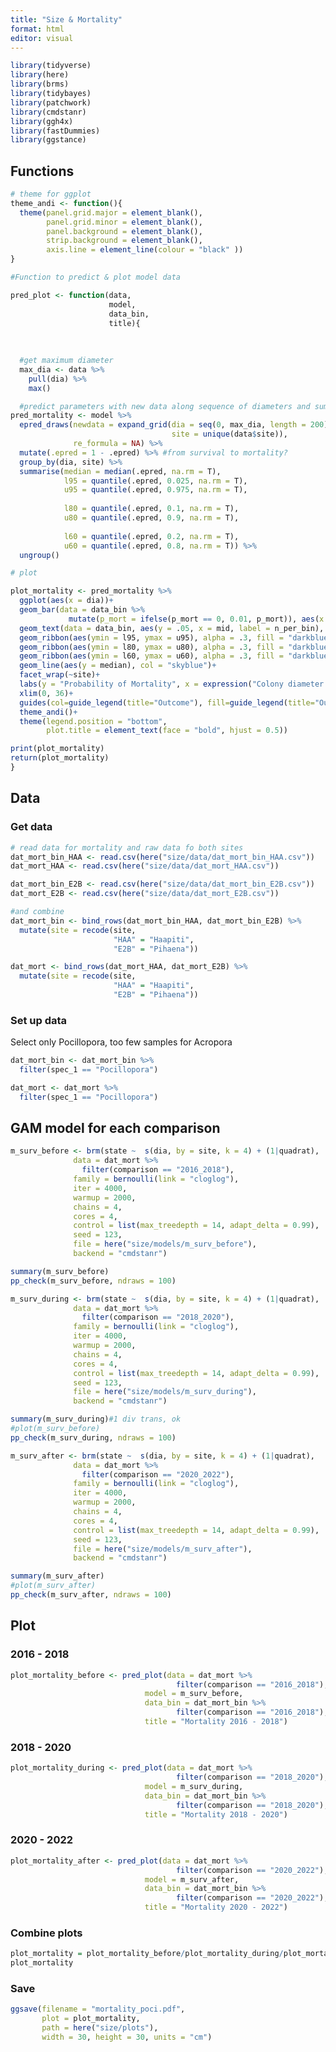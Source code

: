 ```yaml
---
title: "Size & Mortality"
format: html
editor: visual
---
```


```r
library(tidyverse)
library(here)
library(brms)
library(tidybayes)
library(patchwork)
library(cmdstanr)
library(ggh4x)
library(fastDummies)
library(ggstance)
```

## Functions

```r

# theme for ggplot
theme_andi <- function(){
  theme(panel.grid.major = element_blank(),
        panel.grid.minor = element_blank(),
        panel.background = element_blank(), 
        strip.background = element_blank(),
        axis.line = element_line(colour = "black" ))
}

#Function to predict & plot model data

pred_plot <- function(data, 
                      model, 
                      data_bin, 
                      title){
  
  
  
  #get maximum diameter
  max_dia <- data %>% 
    pull(dia) %>% 
    max()

  #predict parameters with new data along sequence of diameters and summarize
pred_mortality <- model %>%
  epred_draws(newdata = expand_grid(dia = seq(0, max_dia, length = 200),
                                    site = unique(data$site)),
              re_formula = NA) %>% 
  mutate(.epred = 1 - .epred) %>% #from survival to mortality?
  group_by(dia, site) %>% 
  summarise(median = median(.epred, na.rm = T),
            l95 = quantile(.epred, 0.025, na.rm = T),
            u95 = quantile(.epred, 0.975, na.rm = T),
            
            l80 = quantile(.epred, 0.1, na.rm = T),
            u80 = quantile(.epred, 0.9, na.rm = T),
            
            l60 = quantile(.epred, 0.2, na.rm = T),
            u60 = quantile(.epred, 0.8, na.rm = T)) %>% 
  ungroup()

# plot

plot_mortality <- pred_mortality %>%
  ggplot(aes(x = dia))+
  geom_bar(data = data_bin %>% 
             mutate(p_mort = ifelse(p_mort == 0, 0.01, p_mort)), aes(x = mid, y = p_mort, alpha = log(n_per_bin)), stat = "identity", show.legend = F)+
  geom_text(data = data_bin, aes(y = .05, x = mid, label = n_per_bin), col = "black", size = 3)+
  geom_ribbon(aes(ymin = l95, ymax = u95), alpha = .3, fill = "darkblue")+
  geom_ribbon(aes(ymin = l80, ymax = u80), alpha = .3, fill = "darkblue")+
  geom_ribbon(aes(ymin = l60, ymax = u60), alpha = .3, fill = "darkblue")+
  geom_line(aes(y = median), col = "skyblue")+
  facet_wrap(~site)+
  labs(y = "Probability of Mortality", x = expression("Colony diameter (cm)"), title = title)+
  xlim(0, 36)+ 
  guides(col=guide_legend(title="Outcome"), fill=guide_legend(title="Outcome"))+
  theme_andi()+
  theme(legend.position = "bottom",
        plot.title = element_text(face = "bold", hjust = 0.5))

print(plot_mortality)
return(plot_mortality)
}
```

## Data

### Get data

```r
# read data for mortality and raw data fo both sites
dat_mort_bin_HAA <- read.csv(here("size/data/dat_mort_bin_HAA.csv"))
dat_mort_HAA <- read.csv(here("size/data/dat_mort_HAA.csv"))

dat_mort_bin_E2B <- read.csv(here("size/data/dat_mort_bin_E2B.csv"))
dat_mort_E2B <- read.csv(here("size/data/dat_mort_E2B.csv"))

#and combine
dat_mort_bin <- bind_rows(dat_mort_bin_HAA, dat_mort_bin_E2B) %>% 
  mutate(site = recode(site, 
                       "HAA" = "Haapiti",
                       "E2B" = "Pihaena"))

dat_mort <- bind_rows(dat_mort_HAA, dat_mort_E2B) %>% 
  mutate(site = recode(site, 
                       "HAA" = "Haapiti",
                       "E2B" = "Pihaena"))
```

### Set up data

Select only Pocillopora, too few samples for Acropora

```r
dat_mort_bin <- dat_mort_bin %>% 
  filter(spec_1 == "Pocillopora")

dat_mort <- dat_mort %>% 
  filter(spec_1 == "Pocillopora")
```

## GAM model for each comparison

```r
m_surv_before <- brm(state ~  s(dia, by = site, k = 4) + (1|quadrat), 
              data = dat_mort %>% 
                filter(comparison == "2016_2018"),
              family = bernoulli(link = "cloglog"),
              iter = 4000,
              warmup = 2000,
              chains = 4,
              cores = 4,
              control = list(max_treedepth = 14, adapt_delta = 0.99),
              seed = 123,
              file = here("size/models/m_surv_before"),
              backend = "cmdstanr")

summary(m_surv_before)
pp_check(m_surv_before, ndraws = 100)
```

```r
m_surv_during <- brm(state ~  s(dia, by = site, k = 4) + (1|quadrat), 
              data = dat_mort %>% 
                filter(comparison == "2018_2020"),
              family = bernoulli(link = "cloglog"),
              iter = 4000,
              warmup = 2000,
              chains = 4,
              cores = 4,
              control = list(max_treedepth = 14, adapt_delta = 0.99),
              seed = 123,
              file = here("size/models/m_surv_during"),
              backend = "cmdstanr")

summary(m_surv_during)#1 div trans, ok
#plot(m_surv_before)
pp_check(m_surv_during, ndraws = 100)
```

```r
m_surv_after <- brm(state ~  s(dia, by = site, k = 4) + (1|quadrat), 
              data = dat_mort %>% 
                filter(comparison == "2020_2022"),
              family = bernoulli(link = "cloglog"),
              iter = 4000,
              warmup = 2000,
              chains = 4,
              cores = 4,
              control = list(max_treedepth = 14, adapt_delta = 0.99),
              seed = 123,
              file = here("size/models/m_surv_after"),
              backend = "cmdstanr")

summary(m_surv_after)
#plot(m_surv_after)
pp_check(m_surv_after, ndraws = 100)
```

## Plot

### 2016 - 2018

```r
plot_mortality_before <- pred_plot(data = dat_mort %>% 
                                     filter(comparison == "2016_2018"),
                              model = m_surv_before, 
                              data_bin = dat_mort_bin %>% 
                                     filter(comparison == "2016_2018"),
                              title = "Mortality 2016 - 2018")
```

### 2018 - 2020

```r
plot_mortality_during <- pred_plot(data = dat_mort %>% 
                                     filter(comparison == "2018_2020"),
                              model = m_surv_during, 
                              data_bin = dat_mort_bin %>% 
                                     filter(comparison == "2018_2020"),
                              title = "Mortality 2018 - 2020")
```

### 2020 - 2022

```r
plot_mortality_after <- pred_plot(data = dat_mort %>% 
                                     filter(comparison == "2020_2022"),
                              model = m_surv_after, 
                              data_bin = dat_mort_bin %>% 
                                     filter(comparison == "2020_2022"),
                              title = "Mortality 2020 - 2022")
```

### Combine plots

```r
plot_mortality = plot_mortality_before/plot_mortality_during/plot_mortality_after
plot_mortality
```

### Save

```r
ggsave(filename = "mortality_poci.pdf",
       plot = plot_mortality, 
       path = here("size/plots"),
       width = 30, height = 30, units = "cm")
```
